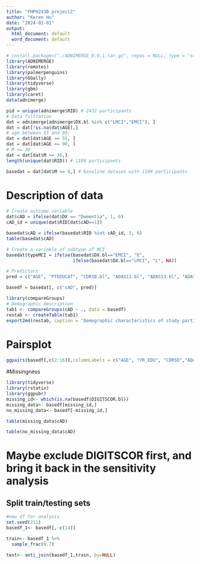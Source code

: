 ```yaml
---
title: "FMPH243B project2"
author: "Keren Hu"
date: "2024-02-01"
output:
  html_document: default
  word_document: default
---
```


```r
# install.packages("./ADNIMERGE_0.0.1.tar.gz", repos = NULL, type = "source")
library(ADNIMERGE)
library(remotes)
library(palmerpenguins)
library(GGally)
library(tidyverse)
library(gbm)
library(caret)
data(adnimerge)
```

```r
pid = unique(adnimerge$RID) # 2432 participants
# Data filtration
dat = adnimerge[adnimerge$DX.bl %in% c("LMCI","EMCI"), ]
dat = dat[!is.na(dat$AGE),]
# age between 55 and 90;
dat = dat[dat$AGE >= 55, ]
dat = dat[dat$AGE <= 90, ]
# M <= 36
dat = dat[dat$M <= 36,]
length(unique(dat$RID)) # 1109 participants

basedat = dat[dat$M == 0,] # baseline dataset with 1109 participants
```

# Description of data
```r
# Create outcome variable 
dat$cAD = ifelse(dat$DX == "Dementia", 1, 0)
cAD_id = unique(dat$RID[dat$cAD==1])

basedat$cAD = ifelse(basedat$RID %in% cAD_id, 1, 0)
table(basedat$cAD)

# Create a variable of subtype of MCI
basedat$typeMCI = ifelse(basedat$DX.bl=="EMCI", "E",
                         ifelse(basedat$DX.bl=="LMCI", "L", NA))

# Predictors
pred = c("AGE", "PTEDUCAT", "CDRSB.bl", "ADAS11.bl", "ADAS13.bl", "ADASQ4.bl", "MMSE.bl", "RAVLT.immediate.bl", "RAVLT.learning.bl", "RAVLT.forgetting.bl", "RAVLT.perc.forgetting.bl", "LDELTOTAL.bl", "DIGITSCOR.bl", "TRABSCOR.bl", "FAQ.bl", "PTGENDER", "typeMCI", "PTMARRY")

basedf = basedat[, c("cAD", pred)]

library(compareGroups)
# Demographic description
tab1 <- compareGroups(cAD ~ ., data = basedf)
restab <- createTable(tab1)
export2md(restab, caption = "Demographic characteristics of study participants")
```


# Pairsplot
```r

ggpairs(basedf[,c(2:16)],columnLabels = c("AGE", "YR_EDU", "CDRSD","ADAS11","ADAS13","ADASQ4","MMSE","RAVLT-I","RAVLT-L","RAVLT-F","RAVLT-PF","LDT","DIGIT","TMTBT","FAQ")) + theme(axis.text.x = element_text(face = "italic", color = "black",size = 6, angle = 45), axis.text.y=(element_text(face = "italic", color = "black",size = 6, angle = 45)))

```


#Missingness
```r
library(tidyverse)
library(rstatix)
library(ggpubr)
missing_id<- which(is.na(basedf$DIGITSCOR.bl))
missing_data<- basedf[missing_id,]
no_missing_data<- basedf[-missing_id,]

table(missing_data$cAD)

table(no_missing_data$cAD)

```
# Maybe exclude DIGITSCOR first, and bring it back in the sensitivity analysis

## Split train/testing sets

```r
#new df for analysis
set.seed(211)
basedf_1<- basedf[,-c(14)]

train<- basedf_1 %>%
  sample_frac(0.7)

test<- anti_join(basedf_1,train, by=NULL)
```